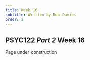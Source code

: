 ```yaml
---
title: Week 16
subtitle: Written by Rob Davies
order: 2
---
```

## PSYC122 *Part 2* Week 16 {#sec-week-16-intro}

<!-- # ```{r} -->
<!-- # #| warning: false -->
<!-- # #| echo: false -->
<!-- # library(kableExtra) -->
<!-- # library(tidyverse) -->
<!-- # ``` -->
<!-- #  -->
<!-- # ```{r} -->
<!-- # #| warning: false -->
<!-- # #| echo: false -->
<!-- # study.one <- read_csv("data/week16/study-one-general-participants.csv")   -->
<!-- # study.two <- read_csv("data/week16/study-two-general-participants.csv") -->
<!-- # ``` -->

::: callout-warning
Page under construction
:::

<!-- Welcome to your overview of the materials and guidance you will work with in **PSYC122 Week 16**. -->

<!-- We will complete four classes in weeks 16-19. -->
<!-- These classes are designed to help students to revise and put into practice some of the key ideas and skills you have been developing in the first year research methods modules *PSYC121, PSYC123 and PSYC124*. -->

<!-- We will do this in the context of a live research project with potential real world impacts: the **Clearly understood** project. -->

<!-- - Our focus will be on **what makes it easy or difficult for people to understand written health information**. -->

<!-- We encounter written health information all the time: in warnings signs, on medication labels, in clinics when we go to see the doctor, and online when we research things we are worried about. -->
<!-- It is not always easy to understand this information. -->
<!-- The problem is that it is unclear how health information should be communicated. -->
<!-- As psychologists, we can help to improve health communication. -->

<!-- ::: callout-important -->
<!-- In these classes, we will complete a research project to answer the research questions: -->

<!-- 1. What person attributes predict success in understanding? -->
<!-- 2. Can people accurately evaluate whether they correctly understand written health information? -->
<!-- ::: -->

<!-- We will present our PSYC122 lessons in the context of this research project because we think that this *context* will help you to make sense of the data, and to see why we ask you to practice the skills we are teaching. -->

<!-- We will be revisiting some of the ideas and techniques you have seen introduced in previous classes. -->
<!-- This is to give you the opportunity to *revise* and *consolidate* your learning. -->
<!-- We will *extend* your development with some new ideas, to strengthen your skills. -->

<!-- Ultimately, we aim to contribute new findings from the data we will collect together. -->
<!-- These new findings will, we hope, help to make the provision of health advice a bit more useful in future. -->

<!-- ### Our learning goals -->

<!-- In Week 16, we will ask you to do three things. -->

<!-- ::: callout-note -->
<!-- *First*, we will ask you to do a pre-lab activity that involves completing a survey. -->
<!-- ::: -->

<!-- - Completing the survey will help you to make sense of the numbers you will be working with in the activities. -->
<!-- - Completing the pre-lab activity will help to teach you about the challenges of measurement, a key aspect of the scientific thinking skills we will help you to develop. -->

<!-- ::: callout-note -->
<!-- *Second*, we will ask you to do a set of practical tasks in the lab activity that are designed to consolidate your learning on *data visualization*. -->
<!-- ::: -->

<!-- 1. We will be: -->

<!-- - Using histograms to examine the distributions of variables; -->
<!-- - Learning to edit the histograms to present them professionally. -->

<!-- ```{r} -->
<!-- #| label: fig-histogram -->
<!-- #| fig-cap: "How-to guide example of a histogram showing observed mean accuracy of understanding of health information" -->
<!-- #| fig-alt: "The figure presents a histogram representing the distribution of mean accuracy scores in the study one dataset. The distribution is skewed with a peak around .8 and a long tail towards lower scores."  -->
<!-- #| fig-width: 4 -->
<!-- #| fig-height: 4 -->
<!-- #| warning: false -->
<!-- #| echo: false -->
<!-- study.one %>% -->
<!--   ggplot(aes(x = mean.acc)) + -->
<!--   geom_histogram(binwidth = 0.1) + -->
<!--   theme_bw() + -->
<!--   labs(x = "mean accuracy", y = "frequency") -->
<!-- ``` -->

<!-- 2. We will be: -->

<!-- - Using scatterplots to examine the association of variables; -->
<!-- - Learning to edit the plots to present them professionally. -->

<!-- ```{r} -->
<!-- #| label: fig-scatterplot -->
<!-- #| fig-cap: "How-to guide example of a scatterplot representing the potential association between values of health literacy (HLVA) and mean self-rated accuracy of understanding of health information." -->
<!-- #| fig-alt: "The figure presents a scatterplot: points in dark blue represent the potential covariation in health literacy (shown in the x-axis position) and mean self-rated accuracy of understanding of health information. The cloud of points appear to trend upwards so that higher levels of health literacy are assocaited with higher self-rated accuracy." -->
<!-- #| fig-width: 4 -->
<!-- #| fig-height: 4 -->
<!-- #| warning: false -->
<!-- #| echo: false -->
<!-- ggplot(data = study.one, aes(x = HLVA, y = mean.self)) + -->
<!--   geom_point(alpha = 0.5, size = 2.5, colour = "darkblue")  + -->
<!--   theme_bw() + -->
<!--   labs(x = "Health literacy (HLVA)", y = "mean self rated accuracy") -->
<!-- ``` -->

<!-- ::: callout-note -->
<!-- *Third*, we will ask you to think critically about predictions about potential associations between measures of participant attributes and measures of understanding of health information. -->
<!-- ::: -->

<!-- - We will use correlations to test predictions about associations and *thus* answer research questions. -->

<!-- ## Your resources {#sec-resources-intro} -->

<!-- You will see -- below -- links to the lectures, information about the data we will analyze, and an explanation of the activities. -->

<!-- All the links to the lectures, and everything you need for your practical work class can *also* be found in the **Week 16 files** folder on Moodle, here: -->

<!-- [Link to Moodle](https://modules.lancaster.ac.uk/course/view.php?id=38180#section-10) -->

<!-- ### Lectures: video recordings {#sec-resources-videos} -->

<!-- The lecture material for this week is presented in four short parts. -->

<!-- Click on a link and your browser should open a tab showing the *Panopto* video for the lecture part. -->
<!-- (You will need to be on campus or logged in to the university VPN to get access to the videos.) -->

<!-- [Part 1 of 4; about 15 minutes](https://dtu-panopto.lancs.ac.uk/Panopto/Pages/Viewer.aspx?id=219a5ba8-cce8-43e3-afea-afaa010f2d91) -->

<!-- [Part 2 of 4; about 11 minutes](https://dtu-panopto.lancs.ac.uk/Panopto/Pages/Viewer.aspx?id=6fd6d7e9-7457-441d-a689-afaa0113f62d) -->

<!-- [Part 3 of 4; about 22 minutes](https://dtu-panopto.lancs.ac.uk/Panopto/Pages/Viewer.aspx?id=5bbbe88e-b701-4658-b484-afaa011819e3) -->

<!-- [Part 4 of 4; about 11 minutes](https://dtu-panopto.lancs.ac.uk/Panopto/Pages/Viewer.aspx?id=ec9bbeb3-ad95-48e1-a03f-afaa012037f9) -->

<!-- The lecture is designed to give you an overview of: -->

<!-- 1. What we are doing in weeks 16-20, *and* how and why you will develop your critical thinking skills; -->
<!-- 2. A summary of the health communication project, and the ideas we assume to develop our hypotheses; -->
<!-- 3. How we visualize and think about distributions and associations; -->
<!-- 4. And how we use R to estimate and test correlations. -->

<!-- ::: callout-tip -->
<!-- To work with the recordings: -->

<!-- - Watch the video parts right through. -->
<!-- - Use the printable versions of the slides (provided on Moodle) to make notes. -->
<!-- - Try out the coding exercises in the how-to and the workbook (see @sec-resources) to see for yourself how you can construct visualizations and do analyses. -->
<!-- ::: -->

<!-- ### Links to other classes -->

<!-- We do not provide further reading for this class but you will find it helpful to revise some of the key ideas you have been learning about PSYC122 and in other modules. -->

<!-- - The lectures in *PSYC123* on: (week 1) the scientific method; (week 2) reliability and validity; (week 3) experimental design, especially between-subjects studies; (week 6) hypothesis testing; and (week 9) precise hypotheses. -->
<!-- - The lecture in *PSYC122* on (week 11) correlation.  -->

<!-- ### Pre-lab activity 1 -->

<!-- In weeks 16-19, we will be working together on a research project to investigate how people vary in their response to health advice. -->

<!-- Completing the project involves collecting responses from PSYC122 students. -->

<!-- To enter your responses, we invite you to complete a short survey. -->

<!-- Complete the survey by clicking on the link [here](https://lancasteruni.eu.qualtrics.com/jfe/form/SV_6SDgBLz8RrMR3oy) -->

<!-- ::: callout-tip -->
<!-- In our week 19 class activity, we will analyze the data we collect here. -->
<!-- ::: -->

<!-- #### Survey information -->

<!-- The survey asks you to: -->

<!-- - complete some questions about who you are; -->
<!-- - and then answer some questions about what you know about some English words, about what you know about health matters, and about how you approach reading. -->

<!-- The survey then asks you to: -->

<!-- - read five short extracts from patient information leaflets about different kinds of health issue; -->
<!-- - respond to some multiple choice questions about each extract; -->
<!-- - and rate how well you think you understand the advice. -->

<!-- The survey should take about 20 minutes to complete. -->
<!-- Some people will take less time, and some people might take a little more time. -->

<!-- Taking part in the survey is **completely voluntary**. -->
<!-- You can stop at any time without completing the survey if you do not want to finish it. -->
<!-- If you do not want to do the survey, you can do an alternative activity (see below). -->

<!-- All responses will be recorded completely anonymously. -->

<!-- ### Pre-lab activity 1 alternative -->

<!-- If you do not want to complete the survey, we invite you to read the pre-registered research plan for the *PSYC122 health advice* research project. -->

<!-- [Read the project pre-registration](https://osf.io/p6fsc/) -->

<!-- ### Pre-lab activity 2: Getting ready for the lab class -->

<!-- #### Get your files ready {#sec-resources} -->

<!-- Download the [122-22-w16_for-students.zip](data/week16/122-22-w16_for-students.zip) files you need and upload them to your RStudio Server. -->

<!-- The folder includes data files: -->

<!-- - `study-one-general-participants.csv` -->
<!-- - `study-two-general-participants.csv` -->

<!-- and the *code files*: -->

<!-- - `2022-23-PSYC122-w16-how-to.R` -->
<!-- - `2022-23-PSYC122-w16-workbook.R` -->

<!-- *Alternatively*, you can instead download the resources you need from the module Moodle page for PSYC122: -->

<!-- [Link to Moodle](https://modules.lancaster.ac.uk/course/view.php?id=38180#section-10) -->

<!-- #### What is in the how-to and workbook.R files? -->

<!-- ::: callout-important -->
<!-- You have been getting used to working with .R *script* files. -->

<!-- - Now our aim is to make sure you can work with code, and write notes *in* the files. -->
<!-- - In the `workbook` you use for the lab activity, we identify tasks and questions, and leave you spaces where you can write code or answers. -->
<!-- ::: -->

<!-- In both the .R files: -->

<!-- - `2022-23-PSYC122-w16-how-to.R` -->
<!-- - `2022-23-PSYC122-w16-workbook.R` -->

<!-- we will take things *step-by-step*. -->

<!-- We split .R scripts into parts, tasks and questions:   -->

<!-- - different parts for different phases of the analysis process; -->
<!-- - different tasks for different steps in each phase; -->
<!-- - different questions to examine different ideas or coding steps. -->

<!-- ::: callout-tip -->
<!-- - Make sure you start at the top of the `.R` file and work your way, in order, through each task. -->
<!-- - Complete each task before you move on to the next task. -->
<!-- ::: -->

<!-- ### Review the how-to guide {#sec-how-to} -->

<!-- The `how-to` guide comprises an .R file `2022-23-PSYC122-w16-how-to.R` with code and advice. -->
<!-- The code in the .R file was written to work with the data file: -->

<!-- - `study-one-general-participants.csv`. -->

<!-- ::: callout-tip -->
<!-- We show you how to do everything you need to do in the lab activity (@sec-activity) in the `how-to` guide. -->

<!-- - Start by looking at the `how-to` guide to understand what steps you need to follow in the lab activity. -->
<!-- ::: -->

<!-- ### Lab activity {#sec-activity} -->

<!-- In the lab activity .R file `2022-23-PSYC122-w16-workbook.R`, you will work with data from a study about how people respond to guidance about a variety of health topics (general topics): -->

<!-- - `study-two-general-participants.csv` -->

<!-- The data are similar in format to the response data we are collecting as part of the PSYC122 project. -->

<!-- #### Tasks -->

<!-- In the activity *workbook*, we are going to work through the following tasks. -->

<!-- 1. Empty the R environment -- using `rm(list=ls())` -->
<!-- 2. Load relevant libraries -- using `library()` -->
<!-- 3. Read in the data file -- using `read_csv()` -->
<!-- 4. Inspect the data -- using `head()` and `summary()` -->
<!-- 5. Change the type classification of a variable in the data -- using `as.factor()` -->
<!-- 6. Draw histograms to examine the distributions of variables -- using `ggplot()` and `geom_histogram()` -->
<!-- 7. Edit the appearance of *one variable* histogram plot step-by-step -->
<!-- 8. Draw scatterplots to examine the associations between some variables -- using `ggplot()` and `geom_point()` -->
<!-- 9. Draw scatterplots to examine different variables -->
<!-- 10. Edit the appearance of a plot step-by-step -->
<!-- 11. Examine associations between variables using correlation. -->

<!-- The activity `2022-23-PSYC122-w16-workbook.R` file takes you through the tasks, one by one. -->

<!-- ::: callout-tip -->
<!-- If you are unsure about what you need to do, look at the advice in `2022-23-PSYC122-w16-how-to.R` on what steps you have to follow, and examples on how to write the code. -->
<!-- ::: -->

<!-- You will see that you can match a task in the `activity` to the same task in the `how-to`. -->
<!-- The `how-to` shows you what function you need and how you should write the function code. -->

<!-- - Don't forget: You will need to change the names of the dataset or the variables to complete the tasks in the activity. -->

<!-- This process of adapting demonstration code is a process critical to data literacy and to effective problem solving in working with data in psychological science. -->

<!-- #### What is in the data files -->

<!-- Each of the data files we will work with has a similar structure, as you can see in this extract. -->

<!-- ```{r} -->
<!-- #| label: headcheck-wide -->
<!-- #| echo: false -->
<!-- # head(behaviour.rt) -->
<!-- study.two %>% -->
<!--   filter(participant_ID == c('studytwo.1', 'studytwo.10', 'studytwo.100', 'studytwo.101')) %>% -->
<!--   as.data.frame() %>% -->
<!--   kable() %>% -->
<!--   kable_styling() -->
<!-- ``` -->

<!-- You can use the *scroll bar* at the bottom of the data window to view different columns. -->

<!-- You can see the columns: -->

<!-- - `participant_ID` participant code -->
<!-- - `mean.acc` average accuracy of response to questions testing understanding of health guidance -->
<!-- - `mean.self` average self-rated accuracy of understanding of health guidance -->
<!-- - `study` varianble coding for what study the data were collected in -->
<!-- - `AGE` age in years -->
<!-- - `HLVA` health literacy test score -->
<!-- - `SHIPLEY` vocabulary knowledge test score -->
<!-- - `FACTOR3` reading strategy survey score -->
<!-- - `GENDER` gender code -->
<!-- - `EDUCATION` education level code -->
<!-- - `ETHNICITY` ethnicity (Office National Statistics categories) code -->

<!-- ::: callout-tip -->
<!-- It is always a good idea to view the dataset -- click on the name of the dataset in the R-Studio `Environment` window, and check out the columns, scroll through the rows -- to get a sense of what you are working with. -->
<!-- ::: -->

<!-- ### Answers {#sec-w16-answers} -->

<!-- ::: callout-tip -->
<!-- You can now download the answers version of the activity workbook .R [here](data/week16/2022-23-PSYC122-w16-workbook-answers.R). -->
<!-- ::: -->

<!-- The answers version presents my answers for questions, and some extra information where that is helpful. -->
